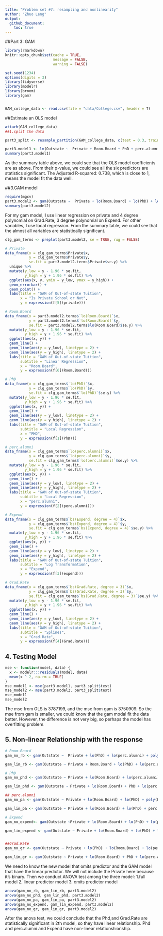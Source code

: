 ---
title: "Problem set #7: resampling and nonlinearity"
author: "Zhuo Leng"
output:
  github_document:
    toc: true
---
##Part 3: GAM
```{r setup, include = FALSE}
library(rmarkdown)
knitr::opts_chunk$set(cache = TRUE,
                      message = FALSE,
                      warning = FALSE)
```

``` {r, include=FALSE}
set.seed(1234)
options(digits = 3)
library(tidyverse)
library(modelr)
library(broom)
library(gam)


GAM_college_data <- read.csv(file = "data/College.csv", header = T)
```

##Estimate an OLS model 
```{r gam-ols, include = TRUE}
attach(GAM_college_data)
##1.split the data

part3_split <- resample_partition(GAM_college_data, c(test = 0.3, train = 0.7))

part3.model1 <- lm(Outstate ~  Private + Room.Board + PhD + perc.alumni + Expend + Grad.Rate, data = part3_split$train)
summary(part3.model1)

```


As the summary table above, we could see that the OLS model coefficients are as above. From their p-value, we could see all the six predictors are statistics significant. The Adjusted R-squared:  0.738, which is close to 1, means the model fit the data well. 

##3.GAM model
```{r gam-gam, include = TRUE}
require(mgcv)
part3.model2 <- gam(Outstate ~  Private + lo(Room.Board) + lo(PhD) + lo(perc.alumni) + poly(Expend, 4) + poly(Grad.Rate, 3), data = part3_split$train)
summary(part3.model2)

```

For my gam model, I use linear regression on private and 4 degree polynomial on Grad.Rate, 3 degree polynomial on Expend. For other variables, I use local regression. From the summary table, we could see that the almost all variables are statistically significant.

```{r  , include=TRUE}

clg_gam_terms <- preplot(part3.model2, se = TRUE, rug = FALSE)

# Private
data_frame(x = clg_gam_terms$Private$x,
           y = clg_gam_terms$Private$y,
           se.fit = part3.model2.terms$Private$se.y) %>%
  unique %>%
  mutate(y_low = y - 1.96 * se.fit,
         y_high = y + 1.96 * se.fit) %>%
  ggplot(aes(x, y, ymin = y_low, ymax = y_high)) +
  geom_errorbar() +
  geom_point() +
  labs(title = "GAM of Out-of-state Tuition",
       x = "Is Private School or Not",
       y = expression(f[5](private)))
```


```{r  , include=TRUE}
# Room.Board
data_frame(x = part3.model2.terms$`lo(Room.Board)`$x,
           y = part3.model2.terms$`lo(Room.Board)`$y,
           se.fit = part3.model2.terms$lo(Room.Board)$se.y) %>%
  mutate(y_low = y - 1.96 * se.fit,
         y_high = y + 1.96 * se.fit) %>%
  ggplot(aes(x, y)) +
  geom_line() +
  geom_line(aes(y = y_low), linetype = 2) +
  geom_line(aes(y = y_high), linetype = 2) +
  labs(title = "GAM of Out-of-state Tuition",
       subtitle = "Linear Regression",
       x = "Room.Board",
       y = expression(f[6](Room.Board)))   
```



```{r  , include=TRUE}

# PhD
data_frame(x = clg_gam_terms$`lo(PhD)`$x,
           y = clg_gam_terms$`lo(PhD)`$y,
           se.fit = clg_gam_terms$`lo(PhD)`$se.y) %>%
  mutate(y_low = y - 1.96 * se.fit,
         y_high = y + 1.96 * se.fit) %>%
  ggplot(aes(x, y)) +
  geom_line() +
  geom_line(aes(y = y_low), linetype = 2) +
  geom_line(aes(y = y_high), linetype = 2) +
  labs(title = "GAM of Out-of-state Tuition",
       subtitle = "Local Regression",
       x = "PHD",
       y = expression(f[1](PhD)))
```



```{r  , include=TRUE}
# perc.alumni
data_frame(x = clg_gam_terms$`lo(perc.alumni)`$x,
           y = clg_gam_terms$`lo(perc.alumni)`$y,
           se.fit = clg_gam_terms$`lo(perc.alumni)`$se.y) %>%
  mutate(y_low = y - 1.96 * se.fit,
         y_high = y + 1.96 * se.fit) %>%
  ggplot(aes(x, y)) +
  geom_line() +
  geom_line(aes(y = y_low), linetype = 2) +
  geom_line(aes(y = y_high), linetype = 2) +
  labs(title = "GAM of Out-of-state Tuition",
       subtitle = "Local Regression",
       x = "perc.alumni",
       y = expression(f[2](perc.alumni)))
```



```{r  , include=TRUE}
# Expend
data_frame(x = clg_gam_terms$`bs(Expend, degree = 4)`$x,
           y = clg_gam_terms$`bs(Expend, degree = 4)`$y,
           se.fit = clg_gam_terms$`bs(Expend, degree = 4)`$se.y) %>%
  mutate(y_low = y - 1.96 * se.fit,
         y_high = y + 1.96 * se.fit) %>%
  ggplot(aes(x, y)) +
  geom_line() +
  geom_line(aes(y = y_low), linetype = 2) +
  geom_line(aes(y = y_high), linetype = 2) +
  labs(title = "GAM of Out-of-state Tuition",
       subtitle = "Log Transformation",
       x = "Expend",
       y = expression(f[3](expend)))
```


```{r  , include=TRUE}
# Grad.Rate
data_frame(x = clg_gam_terms$`bs(Grad.Rate, degree = 3)`$x,
           y = clg_gam_terms$`bs(Grad.Rate, degree = 3)`$y,
           se.fit = clg_gam_terms$`bs(Grad.Rate, degree = 3)`$se.y) %>%
  mutate(y_low = y - 1.96 * se.fit,
         y_high = y + 1.96 * se.fit) %>%
  ggplot(aes(x, y)) +
  geom_line() +
  geom_line(aes(y = y_low), linetype = 2) +
  geom_line(aes(y = y_high), linetype = 2) +
  labs(title = "GAM of Out-of-state Tuition",
       subtitle = "Splines",
       x = "Grad.Rate",
       y = expression(f[4](Grad.Rate)))
```



## 4. Testing Model
```{r gam-test, include=TRUE}
mse <- function(model, data) {
  x <- modelr:::residuals(model, data)
  mean(x ^ 2, na.rm = TRUE)
}
mse_model1 <- mse(part3.model1, part3_split$test)
mse_model2 <- mse(part3.model2, part3_split$test)
mse_model1
mse_model2
```
The mse from OLS is 3787199, and the mse from gam is 3750909. So the mse from gam is smaller, we could know that the gam modal fit the data better. However, the difference is not very big, so perhaps the model has overfitting problem.

## 5. Non-linear Relationship with the response
```{r  , include=TRUE}

# Room.Board
gam_no_rb <- gam(Outstate ~  Private + lo(PhD) + lo(perc.alumni) + poly(Expend, 4) + poly(Grad.Rate, 3), data = part3_split$train)

gam_lin_rb <- gam(Outstate ~ Private + Room.Board + lo(PhD) + lo(perc.alumni) + poly(Expend, 4) + poly(Grad.Rate,3), data = part3_split$train)

# PhD
gam_no_phd <- gam(Outstate ~ Private + lo(Room.Board) + lo(perc.alumni) + poly(Expend,4) + poly(Grad.Rate, 3), data = part3_split$train)

gam_lin_phd <- gam(Outstate ~ Private + lo(Room.Board) + PhD + lo(perc.alumni) + poly(Expend,4) +  poly(Grad.Rate,3), data = part3_split$train)

## perc.alumni
gam_no_pa <- gam(Outstate ~ Private + lo(Room.Board) + lo(PhD) + poly(Expend, 4) + poly(Grad.Rate, 3), data = part3_split$train)

gam_lin_pa <- gam(Outstate ~ Private + lo(Room.Board) + lo(PhD) + perc.alumni + poly(Expend, 4) + poly(Grad.Rate, 3), data = part3_split$train)

# Expend
gam_no_expend<- gam(Outstate ~Private + lo(Room.Board) + lo(PhD) + lo(perc.alumni) + poly(Grad.Rate, 3), data = part3_split$train)

gam_lin_expend <- gam(Outstate ~ Private + lo(Room.Board) + lo(PhD) + lo(perc.alumni) + Expend + poly(Grad.Rate,3), data = part3_split$train)


##Grad.Rate
gam_no_gr <- gam(Outstate ~ Private + lo(PhD) + lo(Room.Board) + lo(perc.alumni) + poly(Expend, 4) , data = part3_split$train)

gam_lin_gr <- gam(Outstate ~ Private + lo(Room.Board) + PhD + lo(perc.alumni) + poly(Expend, 4) + Grad.Rate, data = part3_split$train)

```
We need to know the new model that omits predictor and the GAM model that have the linear predictor. We will not include the Private here because it's binary. Then we conduct ANOVA test among the three model: 1.full model 2. linear predictor model 3. omits predictor model

```{r  , include=TRUE}
anova(gam_no_rb, gam_lin_rb, part3.model2)
anova(gam_no_phd, gam_lin_phd, part3.model2)
anova(gam_no_pa, gam_lin_pa, part3.model2)
anova(gam_no_expend, gam_lin_expend, part3.model2)
anova(gam_no_gr, gam_lin_gr, part3.model2)
```

After the anova test, we could conclude that the Phd,and Grad.Rate are statistically significant in 2th model, so they have linear relationship. Phd and perc.alumni and Expend have non-linear relationshionship.







